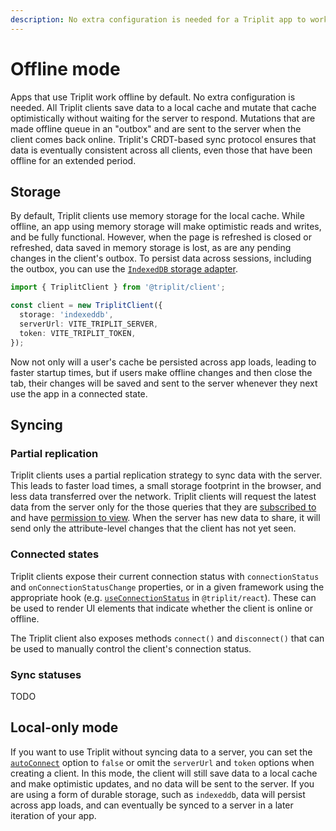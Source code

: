 ```yaml
---
description: No extra configuration is needed for a Triplit app to work offline.
---
```


# Offline mode

Apps that use Triplit work offline by default. No extra configuration is needed. All Triplit clients save data to a local cache and mutate that cache optimistically without waiting for the server to respond. Mutations that are made offline queue in an "outbox" and are sent to the server when the client comes back online. Triplit's CRDT-based sync protocol ensures that data is eventually consistent across all clients, even those that have been offline for an extended period.

## Storage

By default, Triplit clients use memory storage for the local cache. While offline, an app using memory storage will make optimistic reads and writes, and be fully functional. However, when the page is refreshed is closed or refreshed, data saved in memory storage is lost, as are any pending changes in the client's outbox. To persist data across sessions, including the outbox, you can use the [`IndexedDB` storage adapter](/client/storage#indexeddb).

```ts
import { TriplitClient } from '@triplit/client';

const client = new TriplitClient({
  storage: 'indexeddb',
  serverUrl: VITE_TRIPLIT_SERVER,
  token: VITE_TRIPLIT_TOKEN,
});
```

Now not only will a user's cache be persisted across app loads, leading to faster startup times, but if users make offline changes and then close the tab, their changes will be saved and sent to the server whenever they next use the app in a connected state.

## Syncing

### Partial replication

Triplit clients uses a partial replication strategy to sync data with the server. This leads to faster load times, a small storage footprint in the browser, and less data transferred over the network. Triplit clients will request the latest data from the server only for the those queries that they are [subscribed to](/client/subscribe) and have [permission to view](/schemas/permissions). When the server has new data to share, it will send only the attribute-level changes that the client has not yet seen.

### Connected states

Triplit clients expose their current connection status with `connectionStatus` and `onConnectionStatusChange` properties, or in a given framework using the appropriate hook (e.g. [`useConnectionStatus`](/frameworks/react#useconnectionstatus) in `@triplit/react`). These can be used to render UI elements that indicate whether the client is online or offline.

The Triplit client also exposes methods `connect()` and `disconnect()` that can be used to manually control the client's connection status.

### Sync statuses

TODO

## Local-only mode

If you want to use Triplit without syncing data to a server, you can set the [`autoConnect`](/client/options#sync-options) option to `false` or omit the `serverUrl` and `token` options when creating a client. In this mode, the client will still save data to a local cache and make optimistic updates, and no data will be sent to the server. If you are using a form of durable storage, such as `indexeddb`, data will persist across app loads, and can eventually be synced to a server in a later iteration of your app.
